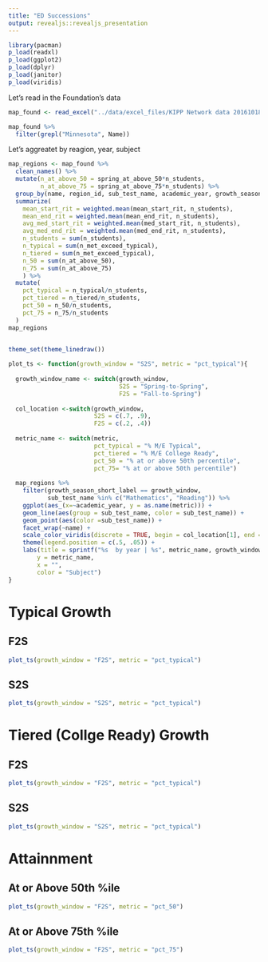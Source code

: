 ```yaml
---
title: "ED Successions"
output: revealjs::revealjs_presentation
---
```


```r
library(pacman)
p_load(readxl)
p_load(ggplot2)
p_load(dplyr)
p_load(janitor)
p_load(viridis)

```


Let's read in the Foundation's data
```r
map_found <- read_excel("../data/excel_files/KIPP Network data 20161018.xlsx", sheet =1)

map_found %>%
  filter(grepl("Minnesota", Name))
```

Let's aggreatet by reagion, year, subject

```r
map_regions <- map_found %>%
  clean_names() %>%
  mutate(n_at_above_50 = spring_at_above_50*n_students,
         n_at_above_75 = spring_at_above_75*n_students) %>%
  group_by(name, region_id, sub_test_name, academic_year, growth_season_short_label) %>%
  summarize(
    mean_start_rit = weighted.mean(mean_start_rit, n_students),
    mean_end_rit = weighted.mean(mean_end_rit, n_students),
    avg_med_start_rit = weighted.mean(med_start_rit, n_students),
    avg_med_end_rit = weighted.mean(med_end_rit, n_students),
    n_students = sum(n_students),
    n_typical = sum(n_met_exceed_typical),
    n_tiered = sum(n_met_exceed_typical),
    n_50 = sum(n_at_above_50),
    n_75 = sum(n_at_above_75)
    ) %>%
  mutate(
    pct_typical = n_typical/n_students,
    pct_tiered = n_tiered/n_students,
    pct_50 = n_50/n_students,
    pct_75 = n_75/n_students
  )
map_regions
    
```

```r
theme_set(theme_linedraw())

plot_ts <- function(growth_window = "S2S", metric = "pct_typical"){
  
  growth_window_name <- switch(growth_window,
                               S2S = "Spring-to-Spring",
                               F2S = "Fall-to-Spring")
  
  col_location <-switch(growth_window,
                        S2S = c(.7, .9),
                        F2S = c(.2, .4))
  
  metric_name <- switch(metric,
                        pct_typical = "% M/E Typical",
                        pct_tiered = "% M/E College Ready",
                        pct_50 = "% at or above 50th percentile",
                        pct_75= "% at or above 50th percentile")
  
  map_regions %>%
    filter(growth_season_short_label == growth_window,
           sub_test_name %in% c("Mathematics", "Reading")) %>%
    ggplot(aes_(x=~academic_year, y = as.name(metric))) +
    geom_line(aes(group = sub_test_name, color = sub_test_name)) +
    geom_point(aes(color =sub_test_name)) +
    facet_wrap(~name) +
    scale_color_viridis(discrete = TRUE, begin = col_location[1], end = col_location[2]) +
    theme(legend.position = c(.5, .05)) +
    labs(title = sprintf("%s  by year | %s", metric_name, growth_window_name),
        y = metric_name,
        x = "",
        color = "Subject")
}
```

# Typical Growth

## F2S

```r
plot_ts(growth_window = "F2S", metric = "pct_typical")
```

## S2S 
```r
plot_ts(growth_window = "S2S", metric = "pct_typical")
```

# Tiered (Collge Ready) Growth
## F2S

```r
plot_ts(growth_window = "F2S", metric = "pct_typical")
```

## S2S 
```r
plot_ts(growth_window = "S2S", metric = "pct_typical")
```


# Attainnment

## At or Above 50th %ile 
```r
plot_ts(growth_window = "F2S", metric = "pct_50")
```

## At or Above 75th %ile 
```r
plot_ts(growth_window = "F2S", metric = "pct_75")
```


